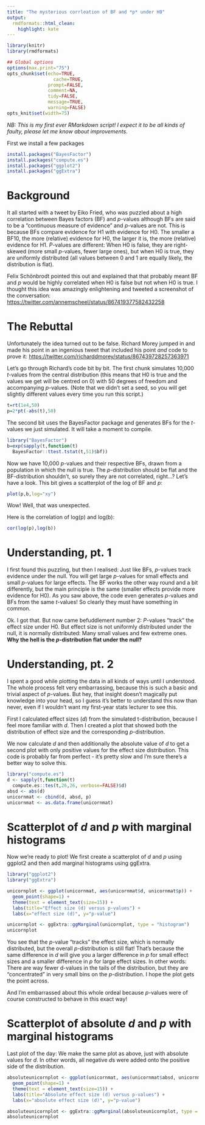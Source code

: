 ```yaml
---
title: "The mysterious corrleation of BF and *p* under H0"
output: 
  rmdformats::html_clean:
    highlight: kate
---
```


```r
library(knitr)
library(rmdformats)

## Global options
options(max.print="75")
opts_chunk$set(echo=TRUE,
	             cache=TRUE,
               prompt=FALSE,
               comment=NA,
               tidy=FALSE,
               message=TRUE,
               warning=FALSE)
opts_knit$set(width=75)
```

*NB: This is my first ever RMarkdown script! I expect it to be all kinds of faulty, please let me know about improvements.*

First we install a few packages
```r
install.packages("BayesFactor")
install.packages("compute.es")
install.packages("ggplot2")
install.packages("ggExtra")
```

# Background

It all started with a tweet by Eiko Fried, who was puzzled about a high correlation between Bayes factors (BF) and *p*-values although BFs are said to be a "continuous measure of evidence" and *p*-values are not. This is because BFs compare evidence for H1 with evidence for H0. The smaller a BF10, the more (relative) evidence for H0, the larger it is, the more (relative) evidence for H1. *P*-values are different: When H0 is false, they are right-skewed (more small *p*-values, fewer large ones), but when H0 is true, they are uniformly distributed (all values between 0 and 1 are equally likely, the distribution is flat).

Felix Schönbrodt pointed this out and explained that that probably meant BF and *p* would be highly correlated when H0 is false but not when H0 is true. I thought this idea was amazingly enlightening and tweeted a screenshot of the conversation: <https://twitter.com/annemscheel/status/867419377582432258>

# The Rebuttal

Unfortunately the idea turned out to be false. Richard Morey jumped in and made his point in an ingenious tweet that included his point *and* code to prove it: <https://twitter.com/richarddmorey/status/867439728257363971>

Let's go through Richard's code bit by bit. 
The first chunk simulates 10,000 *t*-values from the central distribution (this means that H0 is true and the values we get will be centred on 0) with 50 degrees of freedom and accompanying *p*-values. (Note that we didn't set a seed, so you will get slightly different values every time you run this script.)
```r
t=rt(1e4,50) 
p=2*pt(-abs(t),50) 
```

The second bit uses the BayesFactor package and generates BFs for the *t*-values we just simulated. It will take a moment to compile.

```r
library("BayesFactor")
b=exp(sapply(t,function(t) 
  BayesFactor::ttest.tstat(t,51)$bf)) 
```

Now we have 10,000 *p*-values and their respective BFs, drawn from a population in which the null is true. The *p*-distribution should be flat and the BF-distribution shouldn't, so surely they are not correlated, right...? Let's have a look. This bit gives a scatterplot of the log of BF and *p*:

```r
plot(p,b,log="xy") 
```
Wow! Well, that was unexpected. 

Here is the correlation of log(p) and log(b):
```r
cor(log(p),log(b))
```

# Understanding, pt. 1

I first found this puzzling, but then I realised: Just like BFs, *p*-values track evidence under the null. You will get large *p*-values for small effects and small *p*-values for large effects. The BF works the other way round and a bit differently, but the main principle is the same (smaller effects provide more evidence for H0). As you saw above, the code even generates *p*-values and BFs from the same *t*-values! So clearly they must have something in common.

Ok. I got that. But now came befuddlement number 2: *P*-values "track" the effect size under H0. But effect size is not uniformly distributed under the null, it is normally distributed: Many small values and few extreme ones.  
**Why the hell is the *p*-distribution flat under the null?**

# Understanding, pt. 2

I spent a good while plotting the data in all kinds of ways until I understood. The whole process felt very embarrassing, because this is such a basic and trivial aspect of *p*-values. But hey, that insight doesn't magically put knowledge into your head, so I guess it's better to understand this now than never, even if I wouldn't want my first-year stats lecturer to see this.

First I calculated effect sizes (*d*) from the simulated t-distribution, because I feel more familiar with *d*. Then I created a plot that showed both the distribution of effect size and the corresponding *p*-distribution.

We now calculate *d* and then additionally the absolute value of *d* to get a second plot with only positive values for the effect size distribution. This code is probably far from perfect - it's pretty slow and I'm sure there's a better way to solve this.


```r
library("compute.es")
d <- sapply(t,function(t)
  compute.es::tes(t,26,26, verbose=FALSE)$d)
absd <- abs(d)
unicornmat <- cbind(d, absd, p)
unicornmat <- as.data.frame(unicornmat)
```

# Scatterplot of *d* and *p* with marginal histograms
Now we're ready to plot! We first create a scatterplot of *d* and *p* using ggplot2 and then add marginal histograms using ggExtra.

```r
library("ggplot2")
library("ggExtra")

unicornplot <- ggplot(unicornmat, aes(unicornmat$d, unicornmat$p)) + 
  geom_point(shape=1) +
  theme(text = element_text(size=15)) +
  labs(title="Effect size (d) versus p-values") +
  labs(x="effect size (d)", y="p-value")

unicornplot <- ggExtra::ggMarginal(unicornplot, type = "histogram")
unicornplot
```

You see that the *p*-value "tracks" the effect size, which is normally distributed, but the overall *p*-distribution is still flat! That's  because the same difference in *d* will give you a larger difference in *p* for small effect sizes and a smaller difference in *p* for large effect sizes. In other words: There are way fewer d-values in the tails of the distribution, but they are "concentrated" in very small bins on the *p*-distribution. I hope the plot gets the point across.

And I'm embarrassed about this whole ordeal because *p*-values were of course constructed to behave in this exact way! 

# Scatterplot of absolute *d* and *p* with marginal histograms
Last plot of the day: We make the same plot as above, just with absolute values for *d*. In other words, all negative *d*s were added onto the positive side of the distribution.

```r
absoluteunicornplot <- ggplot(unicornmat, aes(unicornmat$absd, unicornmat$p)) +
  geom_point(shape=1) + 
  theme(text = element_text(size=15)) +
  labs(title="Absolute effect size (d) versus p-values") +
  labs(x="absolute effect size (d)", y="p-value")

absoluteunicornplot <- ggExtra::ggMarginal(absoluteunicornplot, type = "histogram")
absoluteunicornplot
```
